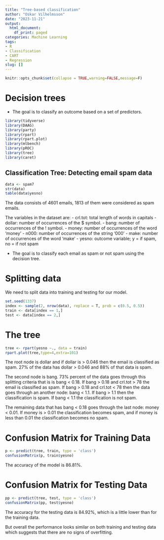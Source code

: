 ```yaml
---
title: "Tree-based classification"
author: "Oskar Vilhelmsson"
date: "2023-11-21"
output:
  html_document:
    df_print: paged
categories: Machine Learning
tags:
- R
- Classification
- CART
- Regression
slug: []
---
```


```r
knitr::opts_chunk$set(collapse = TRUE,warning=FALSE,message=F)
```

# Decision trees

- The goal is to classify an outcome based on a set of predictors.

```r
library(tidyverse)
library(DAAG)
library(party)
library(rpart)
library(rpart.plot)
library(mlbench)
library(pROC)
library(tree)
library(caret)
```

## Classification Tree: Detecting email spam data


```r
data <- spam7
str(data)  
table(data$yesno)
```

The data consists of 4601 emails, 1813 of them were considered as spam emails.

The variables in the dataset are:
 - crl.tot: total length of words in capitals
 - dollar: number of occurrences of the $ symbol.
 - bang: number of occurrences of the ! symbol.
 - money: number of occurrences of the word 'money'
 - n000: number of occurrences of the string '000'
 - make: number of occurrences of the word 'make'
 - yesno: outcome variable; y = if spam, no = if not spam

- The goal is to classify each email as spam or not spam using the decision tree.

# Splitting data

We need to split data into training and testing for our model. 

```r
set.seed(1337)
index <- sample(2, nrow(data), replace = T, prob = c(0.5, 0.5))
train <- data[index == 1,]
test <- data[index == 2,]
``` 

# The tree  
```r
tree <- rpart(yesno ~., data = train)
rpart.plot(tree,type=4,extra=101)

```


The root node is dollar and if dollar is > 0.046 then the email is classified as spam. 27% of the data has dollar > 0.046 and 88% of that data is spam.

The second node is bang. 73% percent of the data goes through this splitting criteria that is is bang < 0.18. If bang > 0.18 and crl.tot > 78 the email is classified as spam. If bang > 0.18 and crl.tot < 78 then the data goes through an another node: bang < 1.1. If bang > 1.1 then the classification is spam. If bang < 1.1 the classification is not spam.

The remaining data that has bang < 0.18 goes through the last node: money < 0.01. If money is > 0.01 the classification becomes spam, and if money is less than 0.01 the classification becomes no spam.


# Confusion Matrix for Training Data

```r
p <- predict(tree, train, type = 'class')
confusionMatrix(p, train$yesno)

```
The accuracy of the model is 86.81%. 

# Confusion Matrix for Testing Data

```r
pp <- predict(tree, test, type = 'class')
confusionMatrix(pp, test$yesno)
```
The accuracy for the testing data is 84.92%, which is a little lower than for the training data. 

But overall the performance looks similar on both training and testing data which suggests that there are no signs of overfitting. 








